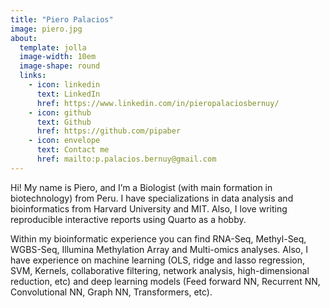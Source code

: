```yaml
---
title: "Piero Palacios"
image: piero.jpg
about: 
  template: jolla
  image-width: 10em
  image-shape: round
  links: 
    - icon: linkedin
      text: LinkedIn
      href: https://www.linkedin.com/in/pieropalaciosbernuy/
    - icon: github
      text: Github
      href: https://github.com/pipaber
    - icon: envelope
      text: Contact me
      href: mailto:p.palacios.bernuy@gmail.com
---
```


Hi! My name is Piero, and I’m a Biologist (with main formation in biotechnology) from Peru. I have specializations in data analysis and bioinformatics from Harvard University and MIT. Also, I love writing reproducible interactive reports using Quarto as a hobby.

Within my bioinformatic experience you can find RNA-Seq, Methyl-Seq, WGBS-Seq, Illumina Methylation Array and Multi-omics analyses. Also, I have experience on machine learning (OLS, ridge and lasso regression, SVM, Kernels, collaborative filtering, network analysis, high-dimensional reduction, etc) and deep learning models (Feed forward NN, Recurrent NN, Convolutional NN, Graph NN, Transformers, etc).
